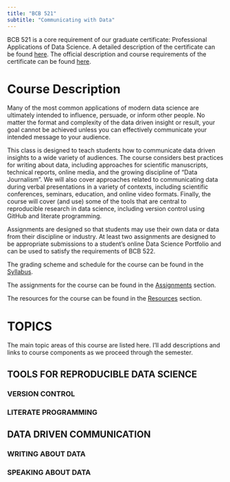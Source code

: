 ```yaml
---
title: "BCB 521"
subtitle: "Communicating with Data"
---
```


BCB 521 is a core requirement of our graduate certificate: Professional Applications of Data Science.  A detailed description of the certificate can be found [here](Resources/Certificate/index.qmd).  The official description and course requirements of the certificate can be found [here](https://www.uidaho.edu/sci/bcb/degrees/certificate).

# Course Description

Many of the most common applications of modern data science are ultimately intended to influence, persuade, or inform other people. No matter the format and complexity of the data driven insight or result, your goal cannot be achieved unless you can effectively communicate your intended message to your audience.

This class is designed to teach students how to communicate data driven insights to a wide variety of audiences. The course considers best practices for writing about data, including approaches for scientific manuscripts, technical reports, online media, and the growing discipline of "Data Journalism". We will also cover approaches related to communicating data during verbal presentations in a variety of contexts, including scientific conferences, seminars, education, and online video formats. Finally, the course will cover (and use) some of the tools that are central to reproducible research in data science, including version control using GitHub and literate programming.

Assignments are designed so that students may use their own data or data from their discipline or industry. At least two assignments are designed to be appropriate submissions to a student's online Data Science Portfolio and can be used to satisfy the requirements of BCB 522.

The grading scheme and schedule for the course can be found in the [Syllabus](Syllabus.qmd).

The assignments for the course can be found in the [Assignments](Assignments/index.qmd) section.

The resources for the course can be found in the [Resources](Resources/index.qmd) section.

# TOPICS

The main topic areas of this course are listed here.  I'll add descriptions and links to course components as we proceed through the semester.

## TOOLS FOR REPRODUCIBLE DATA SCIENCE

### VERSION CONTROL

### LITERATE PROGRAMMING

## DATA DRIVEN COMMUNICATION

### WRITING ABOUT DATA

### SPEAKING ABOUT DATA
